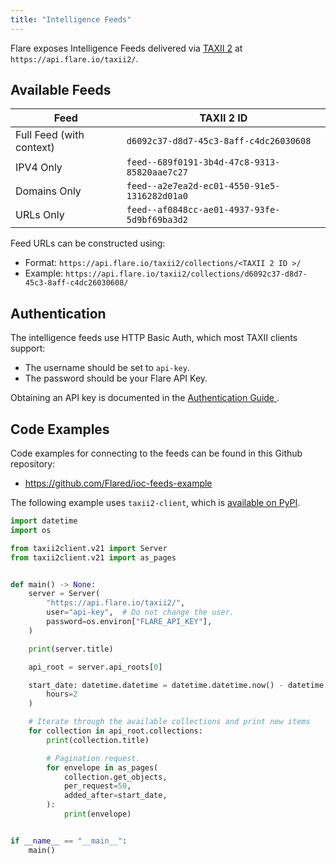 ```yaml
---
title: "Intelligence Feeds"
---
```



<GatedAccessFeature />

Flare exposes Intelligence Feeds delivered via
[TAXII 2](https://oasis-open.github.io/cti-documentation/taxii/intro.html)
at `https://api.flare.io/taxii2/`.

## Available Feeds

| Feed | TAXII 2 ID |
| ---- | ---------- |
| Full Feed (with context) | `d6092c37-d8d7-45c3-8aff-c4dc26030608` |
| IPV4 Only | `feed--689f0191-3b4d-47c8-9313-85820aae7c27` |
| Domains Only | `feed--a2e7ea2d-ec01-4550-91e5-1316282d01a0` |
| URLs Only | `feed--af0848cc-ae01-4937-93fe-5d9bf69ba3d2` |

Feed URLs can be constructed using:
- Format: `https://api.flare.io/taxii2/collections/<TAXII 2 ID >/`
- Example: `https://api.flare.io/taxii2/collections/d6092c37-d8d7-45c3-8aff-c4dc26030608/`

## Authentication

The intelligence feeds use HTTP Basic Auth, which most TAXII clients support:
- The username should be set to `api-key`.
- The password should be your Flare API Key.

Obtaining an API key is documented in the
[Authentication Guide <Icon icon="book" size={16} />](/concepts/authentication).

## Code Examples

Code examples for connecting to the feeds can be found in this Github repository:
- https://github.com/Flared/ioc-feeds-example

The following example uses `taxii2-client`, which is
[available on PyPI](https://pypi.org/project/taxii2-client/).

```python
import datetime
import os

from taxii2client.v21 import Server
from taxii2client.v21 import as_pages


def main() -> None:
    server = Server(
        "https://api.flare.io/taxii2/",
        user="api-key",  # Do not change the user.
        password=os.environ["FLARE_API_KEY"],
    )

    print(server.title)

    api_root = server.api_roots[0]

    start_date: datetime.datetime = datetime.datetime.now() - datetime.timedelta(
        hours=2
    )

    # Iterate through the available collections and print new items
    for collection in api_root.collections:
        print(collection.title)

        # Pagination request.
        for envelope in as_pages(
            collection.get_objects,
            per_request=50,
            added_after=start_date,
        ):
            print(envelope)


if __name__ == "__main__":
    main()
```
